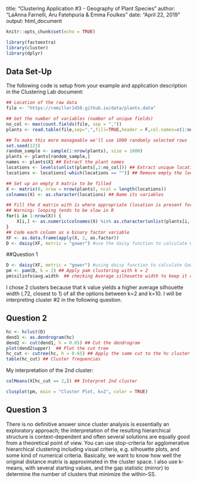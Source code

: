 title: "Clustering Application #3 - Geography of Plant Species"
author: "LaAnna Farnelli, Aru Fatehpuria & Emma Foulkes"
date: "April 22, 2019"
output: html_document

```r
knitr::opts_chunk$set(echo = TRUE)
```

```r
library(factoextra)
library(cluster)
library(dplyr)
```

## Data Set-Up

The following code is setup from your example and application description in the Clustering Lab document:
```r
## Location of the raw data
file <- "https://remiller1450.github.io/data/plants.data"

## Get the number of variables (number of unique fields)
no_col <- max(count.fields(file, sep = ","))
plants <- read.table(file,sep=",",fill=TRUE,header = F,col.names=c(1:no_col))

## To make this more manageable we'll use 1000 randomly selected rows
set.seed(123)
random_sample <- sample(1:nrow(plants), size = 1000)
plants <- plants[random_sample,]
names <- plants$X1 ## Extract the plant names
locations <- levels(unlist(plants[,2:no_col])) ## Extract unique locations
locations <- locations[-which(locations == "")] ## Remove empty the location

## Set up an empty X matrix to be filled
X <- matrix(0, nrow = nrow(plants), ncol = length(locations)) 
colnames(X) <- as.character(locations) ## Name its variables

## Fill the X matrix with 1s where appropriate (location is present for that species)
## Warning: looping tends to be slow in R
for(i in 1:nrow(X)) {
    X[i,] <- as.numeric(colnames(X) %in% as.character(unlist(plants[i,-1])))
}
## Code each column as a binary factor variable
XF <- as.data.frame(apply(X, 2, as.factor))
D <- daisy(XF, metric = "gower") #use the daisy function to calculate Gower distance
```

##Question 1

```r
D <- daisy(XF, metric = "gower") #using daisy function to calculate Gower distance
pm <- pam(D, k = 2) ## Apply pam clustering with k = 2
pm$silinfo$avg.width  ## checking Average silhouette width to keep it closer to 1 than -1
```

I chose 2 clusters because that k value yields a higher average silhouette width (.72, closest to 1) of all the options between k=2 and k=10. I will be interpreting cluster #2 in the following question.

## Question 2

```r
hc <- hclust(D)
dend1 <- as.dendrogram(hc)
dend2 <- cut(dend1, h = 0.65) ## Cut the dendrogram
plot(dend2$upper)  ## Plot the cut tree
hc_cut <- cutree(hc, h = 0.65) ## Apply the same cut to the hc cluster object
table(hc_cut) ## Cluster frequencies
```

My interpretation of the 2nd cluster:

```r
colMeans(X[hc_cut == 2,]) ## Interpret 2nd cluster

clusplot(pm, main = "Cluster Plot, k=2", color = TRUE)
```

## Question 3

There is no definitive answer since cluster analysis is essentially an exploratory approach; the interpretation of the resulting hierarchical structure is context-dependent and often several solutions are equally good from a theoretical point of view. You can use stop-criteria for agglomerative hierarchical clustering including visual criteria, e.g. silhouette plots, and some kind of numerical criteria. Basically, we want to know how well the original distance matrix is approximated in the cluster space. I also use k-means, with several starting values, and the gap statistic (mirror) to determine the number of clusters that minimize the within-SS. 
